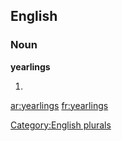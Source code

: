 
==English==

===Noun===
'''yearlings'''

# {{plural of|[[yearling]]}}

[[Category:English plurals]]

[[ar:yearlings]]
[[fr:yearlings]]